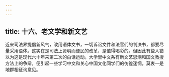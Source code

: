 ```yaml
---
---
---
```

title: 十六、老文学和新文艺
---




近来司法界提倡新风气，改用语体文书，一切诉讼文件和法官们的判决书，都要尽量采用语体。这实在是司法上贤明而便民的改革，是值得喝彩的。但因此有些人错以为这是现代六十年来第二次的白话运动。大学里中文系有新文艺思潮和国文教授方法上的争辩，便引起一些学习中文和关心中国文化同学们的彷徨迷惘，莫衷一是地群相征询意见。